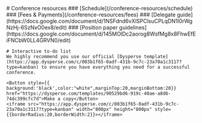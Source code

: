 
<HeaderImage src="/home/background.png" title="Conference resources" />

<Container>
    # Conference resources
    ### [Schedule](/conference-resources/schedule)
    ### [Fees & Payments](/conference-resources/fees)
    ### [Delegate guide](https://docs.google.com/document/d/1NSFdnd6vXlSPClsuCPLqDN1l0rWgNzHj-6SzNxO0ex8/edit)
    ### [Position paper guidelines](https://docs.google.com/document/d/145MOlDc2aorog8WsfMg8x8FhwEfEiFNCbW0LL4GRVN0/edit)

    # Interactive to-do list
    We highly recommend you use our official [Dysperse template](https://app.dysperse.com/c/003b1f65-0adf-431b-9c7c-23a70a1c3117?type=kanban) to ensure you have everything you need for a successful conference. 

    <Button style={{ background:'black',color:"white",marginTop:20,marginBottom:20}} href="https://dysperse.com/templates/90529bd6-919c-40ae-a8d6-74dc399cfc7d">Make a copy</Button>
    <iframe src="https://app.dysperse.com/c/003b1f65-0adf-431b-9c7c-23a70a1c3117?type=kanban" width="800px" height="800px" style={{borderRadius:20,borderWidth:2}}></iframe>
</Container>